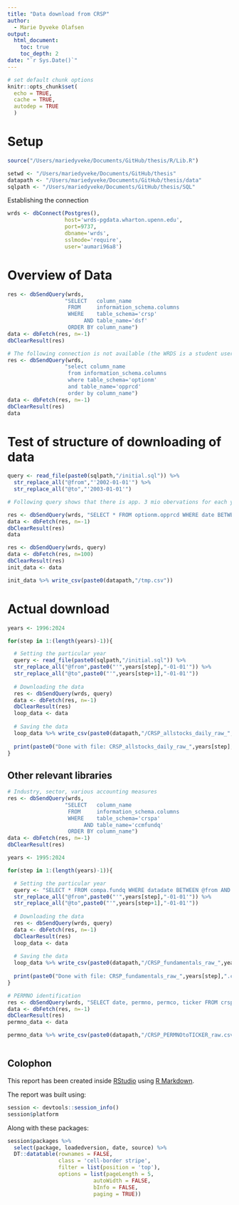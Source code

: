 ```yaml
---
title: "Data download from CRSP"
author:
  - Marie Dyveke Olafsen 
output: 
  html_document:
    toc: true
    toc_depth: 2
date: "`r Sys.Date()`"
---
```


```r
# set default chunk options
knitr::opts_chunk$set(
  echo = TRUE,
  cache = TRUE,
  autodep = TRUE
  )
```

# Setup

```r
source("/Users/mariedyveke/Documents/GitHub/thesis/R/Lib.R")

setwd <- "/Users/mariedyveke/Documents/GitHub/thesis"
datapath <- "/Users/mariedyveke/Documents/GitHub/thesis/data"
sqlpath <- "/Users/mariedyveke/Documents/GitHub/thesis/SQL"
```

Establishing the connection

```r
wrds <- dbConnect(Postgres(),
                  host='wrds-pgdata.wharton.upenn.edu',
                  port=9737,
                  dbname='wrds',
                  sslmode='require',
                  user='aumari96a8')
```

# Overview of Data

```r
res <- dbSendQuery(wrds, 
                  "SELECT   column_name
                   FROM     information_schema.columns
                   WHERE    table_schema='crsp'
                        AND table_name='dsf'
                   ORDER BY column_name")
data <- dbFetch(res, n=-1)
dbClearResult(res)

# The following connection is not available (the WRDS is a student user and not faculty)
res <- dbSendQuery(wrds, 
                  "select column_name
                   from information_schema.columns
                   where table_schema='optionm'
                   and table_name='opprcd'
                   order by column_name")
data <- dbFetch(res, n=-1)
dbClearResult(res)
data

```

# Test of structure of downloading of data

```r
query <- read_file(paste0(sqlpath,"/initial.sql")) %>%
  str_replace_all("@from","'2002-01-01'") %>% 
  str_replace_all("@to","'2003-01-01'")

# Following query shows that there is app. 3 mio obervations for each year

res <- dbSendQuery(wrds, "SELECT * FROM optionm.opprcd WHERE date BETWEEN '1996-01-01' AND '2023-01-01'")
data <- dbFetch(res, n=-1)
dbClearResult(res)
data

res <- dbSendQuery(wrds, query)
data <- dbFetch(res, n=100)
dbClearResult(res)
init_data <- data

init_data %>% write_csv(paste0(datapath,"/tmp.csv"))

```

# Actual download

```r

years <- 1996:2024

for(step in 1:(length(years)-1)){

  # Setting the particular year
  query <- read_file(paste0(sqlpath,"/initial.sql")) %>%
  str_replace_all("@from",paste0("'",years[step],"-01-01'")) %>% 
  str_replace_all("@to",paste0("'",years[step+1],"-01-01'"))
  
  # Downloading the data
  res <- dbSendQuery(wrds, query)
  data <- dbFetch(res, n=-1)
  dbClearResult(res)
  loop_data <- data
  
  # Saving the data
  loop_data %>% write_csv(paste0(datapath,"/CRSP_allstocks_daily_raw_",years[step],".csv"))
  
  print(paste0("Done with file: CRSP_allstocks_daily_raw_",years[step],".csv"))
}
```

## Other relevant libraries

```r
# Industry, sector, various accounting measures
res <- dbSendQuery(wrds, 
                  "SELECT   column_name
                   FROM     information_schema.columns
                   WHERE    table_schema='crspa'
                        AND table_name='ccmfundq'
                   ORDER BY column_name")
data <- dbFetch(res, n=-1)
dbClearResult(res)

years <- 1995:2024

for(step in 1:(length(years)-1)){

  # Setting the particular year
  query <- "SELECT * FROM compa.fundq WHERE datadate BETWEEN @from AND @to" %>%
  str_replace_all("@from",paste0("'",years[step],"-01-01'")) %>% 
  str_replace_all("@to",paste0("'",years[step+1],"-01-01'"))
  
  # Downloading the data
  res <- dbSendQuery(wrds, query)
  data <- dbFetch(res, n=-1)
  dbClearResult(res)
  loop_data <- data
  
  # Saving the data
  loop_data %>% write_csv(paste0(datapath,"/CRSP_fundamentals_raw_",years[step],".csv"))
  
  print(paste0("Done with file: CRSP_fundamentals_raw_",years[step],".csv"))
}

# PERMNO identification
res <- dbSendQuery(wrds, "SELECT date, permno, permco, ticker FROM crsp.dse WHERE date BETWEEN '1996-01-01' AND '2024-01-01'")
data <- dbFetch(res, n=-1)
dbClearResult(res)
permno_data <- data

permno_data %>% write_csv(paste0(datapath,"/CRSP_PERMNOtoTICKER_raw.csv"))



```

## Colophon 
<!-- Always keep this section for reproducibility -->

This report has been created inside [RStudio](http://www.rstudio.com/ide/) using [R Markdown](https://rmarkdown.rstudio.com/). 

The report was built using:

```r
session <- devtools::session_info()
session$platform
```

Along with these packages:

```r
session$packages %>% 
  select(package, loadedversion, date, source) %>% 
  DT::datatable(rownames = FALSE,
                class = 'cell-border stripe',
                filter = list(position = 'top'),
                options = list(pageLength = 5, 
                           autoWidth = FALSE,
                           bInfo = FALSE,
                           paging = TRUE))
```